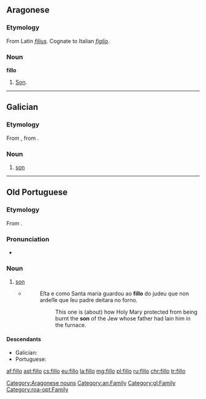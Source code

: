 ==Aragonese==

===Etymology===
From Latin ''[[filius]]''. Cognate to Italian ''[[figlio]]''.

===Noun===
'''fillo'''

# [[son|Son]].
[[Category:Aragonese nouns]]
[[Category:an:Family]]

----

==Galician==

===Etymology===
From {{etyl|roa-opt|gl}} {{term|fillo||son|lang=roa-opt}}, from {{etyl|la|gl}} {{term|fīlius||son|lang=la}}.

===Noun===
{{gl-noun|m}}

# [[son]]

[[Category:gl:Family]]

----

==Old Portuguese==

===Etymology===
From {{etyl|la|roa-opt}} {{term|fīlius||son|lang=la}}.

===Pronunciation===
* {{IPA|/ˈfi.ʎo/|lang=roa-opt}}

===Noun===
{{head|roa-opt|noun|g=m|plural|fillos|feminine|filla|feminine plural|fillas}}

# [[son]]
#* {{roa-opt-cite-cantigas|E|4|http://www.pbm.com/~lindahl/cantigas/facsimiles/E/058.html}}
#*: Eſta e como Santa maria guardou ao '''fillo''' do judeu que non ardeſſe que ſeu padre deitara no forno.
#*:: This one is (about) how Holy Mary protected from being burnt the '''son''' of the Jew whose father had lain him in the furnace.

====Descendants====
* Galician: {{l|gl|fillo}}
* Portuguese: {{l|pt|filho}}

[[Category:roa-opt:Family]]

[[af:fillo]]
[[ast:fillo]]
[[cs:fillo]]
[[eu:fillo]]
[[la:fillo]]
[[mg:fillo]]
[[pl:fillo]]
[[ru:fillo]]
[[chr:fillo]]
[[tr:fillo]]